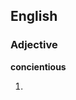 ==English==

===Adjective===
'''concientious'''

# {{misspelling of|conscientious}}

{{count page|[[Wiktionary:Page count]]}}